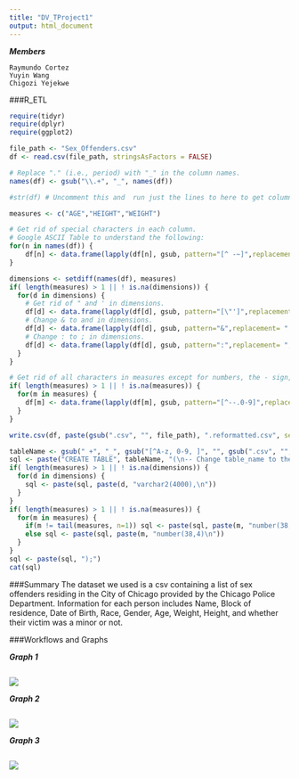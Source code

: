 ```yaml
---
title: "DV_TProject1"
output: html_document
---
```


***Members***
```
Raymundo Cortez
Yuyin Wang
Chigozi Yejekwe
```

###R_ETL
```r
require(tidyr)
require(dplyr)
require(ggplot2)

file_path <- "Sex_Offenders.csv"
df <- read.csv(file_path, stringsAsFactors = FALSE)

# Replace "." (i.e., period) with "_" in the column names.
names(df) <- gsub("\\.+", "_", names(df))

#str(df) # Uncomment this and  run just the lines to here to get column types to use for getting the list of measures.

measures <- c("AGE","HEIGHT","WEIGHT")

# Get rid of special characters in each column.
# Google ASCII Table to understand the following:
for(n in names(df)) {
    df[n] <- data.frame(lapply(df[n], gsub, pattern="[^ -~]",replacement= ""))
}

dimensions <- setdiff(names(df), measures)
if( length(measures) > 1 || ! is.na(dimensions)) {
  for(d in dimensions) {
    # Get rid of " and ' in dimensions.
    df[d] <- data.frame(lapply(df[d], gsub, pattern="[\"']",replacement= ""))
    # Change & to and in dimensions.
    df[d] <- data.frame(lapply(df[d], gsub, pattern="&",replacement= " and "))
    # Change : to ; in dimensions.
    df[d] <- data.frame(lapply(df[d], gsub, pattern=":",replacement= ";"))
  }
}

# Get rid of all characters in measures except for numbers, the - sign, and period.dimensions
if( length(measures) > 1 || ! is.na(measures)) {
  for(m in measures) {
    df[m] <- data.frame(lapply(df[m], gsub, pattern="[^--.0-9]",replacement= ""))
  }
}

write.csv(df, paste(gsub(".csv", "", file_path), ".reformatted.csv", sep=""), row.names=FALSE, na = "")

tableName <- gsub(" +", "_", gsub("[^A-z, 0-9, ]", "", gsub(".csv", "", file_path)))
sql <- paste("CREATE TABLE", tableName, "(\n-- Change table_name to the table name you want.\n")
if( length(measures) > 1 || ! is.na(dimensions)) {
  for(d in dimensions) {
    sql <- paste(sql, paste(d, "varchar2(4000),\n"))
  }
}
if( length(measures) > 1 || ! is.na(measures)) {
  for(m in measures) {
    if(m != tail(measures, n=1)) sql <- paste(sql, paste(m, "number(38,4),\n"))
    else sql <- paste(sql, paste(m, "number(38,4)\n"))
  }
}
sql <- paste(sql, ");")
cat(sql)
```

###Summary
The dataset we used is a csv containing a list of sex offenders residing in the City of Chicago provided by the Chicago Police Department. Information for each person includes Name, Block of residence, Date of Birth, Race, Gender, Age, Weight, Height, and whether their victim was a minor or not.

###Workflows and Graphs

***Graph 1***
```
```
![](Cross-Tab.jpg)

***Graph 2***
```
```
![](Scatterplot.jpg)

***Graph 3***
```
```
![](Bar Chart.jpg)

